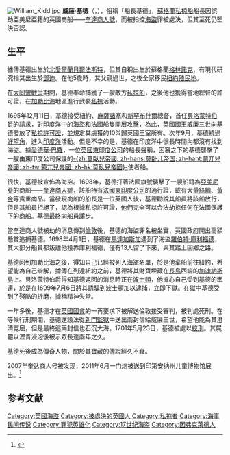 [[File:William_Kidd.jpg|thumb]]
'''威廉·基德'''（'''{{lang|en|William Kidd}}'''，{{bd|1645年||1701年|5月23日}}），俗稱「船長基德」，[[蘇格蘭|蘇格蘭]][[私掠船|私掠船]]船長因誤劫亞美尼亞籍的英國商船——[[奎達商人號|奎達商人號]]，而被指控[[海盜|海盜]]罪被處決，但其至死仍堅決否認。

==生平==

據傳基德出生於[[北愛爾蘭|北愛爾蘭]][[貝爾法斯特|貝爾法斯特]]，但其自稱出生於蘇格蘭[[格林諾克|格林諾克]]，有現代研究指其出生於[[鄧迪|鄧迪]]。在他5歲時，其父親過世，之後全家移民[[紐約州|紐約殖民地]]。

在[[大同盟戰爭|大同盟戰爭]]期間，基德奉命捕獲了一艘敵方[[私掠船|私掠船]]，之後他也獲得當地總督的許可證，在[[加勒比海|加勒比海]]地區進行武裝[[私掠|私掠]]活動。

1695年12月11日，基德接受紐約、[[麻薩諸塞|麻薩諸塞]]和[[新罕布什爾|新罕布什爾]]總督，首任[[理查德·寇蒂，第一任貝洛蒙特伯爵|貝洛蒙特伯爵]]的請求，對[[印度洋|印度洋]]中的海盜和[[法國|法國]]船隻開展攻擊，為此，[[英國國王|英國國王]][[威廉三世_(英格蘭)|威廉三世]]向基德發放了[[私掠許可證|私掠許可證]]，並規定其虜獲的10%歸英國王室所有。次年9月，基德繞過[[好望角|好望角]]，進入[[印度洋|印度洋]]活動。但是不幸的是，基德在印度洋中很長時間內都沒有找到海盜。據[[愛德華·巴羅|愛德華·巴羅]]，一位[[英國東印度公司|英國東印度公司]]的船長聲稱，困窘之下的基德襲擊了一艘由東印度公司保護的[[莫臥兒帝國|-{zh:莫臥兒帝國; zh-hans:莫卧儿帝国; zh-hant:蒙兀兒帝國; zh-tw:蒙兀兒帝國; zh-hk:莫臥兒帝國}-]]使者船。

很快，基德被宣佈為海盜。1698年，基德打著法國旗號襲擊了一艘船籍為[[亞美尼亞|亞美尼亞]]的商船——[[奎達商人號|奎達商人號]]，該船持有[[法國東印度公司|法國東印度公司]]的通行證，載有大量[[絲綢|絲綢]]、[[黃金|黃金]]等貴重商品。當發現商船的船長是一位英國人後，基德勸說其船員將該船放行，但是其船員拒絕了，認為根據私掠許可證，他們完全可以合法劫掠任何在法國保護下的商船。基德最終向船員讓步。

當奎達商人號被劫的消息傳到[[倫敦|倫敦]]後，基德的海盜罪名被坐實，英國政府開出高額懸賞追捕基德。1698年4月1日，基德在[[馬達加斯加|馬達加斯加]]遇到了海盜[[羅伯特·庫利福德|羅伯特·庫利福德]]，其大部分船員都叛離他投靠庫利福德，僅有13人留了下來，與其踏上回鄉之路。

基德回到加勒比海之後，得知自己已經被列入海盜名單，於是他棄船前往紐約，希望能為自己辯解，據傳在到達紐約之前，基德將其財寶埋藏在[[長島|長島]]西端的[[加迪納斯島|加迪納斯島]]上。貝洛蒙特伯爵得知基德返回的消息時正在[[波士頓|波士頓]]，他擔心自己受到基德的牽連，於是在1699年7月6日將其誘騙到波士頓加以逮捕，立即下獄。在獄中基德受到了殘酷的折磨，據稱精神失常。

一年多後，基德才在[[英國國會|英國國會]]的一再要求下被解送倫敦接受審判，被判處死刑。在等候行刑期間，基德還設法從[[新門監獄|新門監獄]]中送出兩封信給威廉三世，希望他能為其澄清冤屈，但是最終這兩封信也石沉大海。1701年5月23日，基德被處以[[絞刑|絞刑]]。其屍體以瀝青浸泡後被示眾長達兩年之久。

基德死後成為傳奇人物，關於其寶藏的傳說經久不衰。

2007年奎达商人号被发现，2011年6月一门炮被送到印第安纳州儿童博物馆展出。<ref>{{cite web |url=http://www.childrensmuseum.org/node/34902 |title=存档副本 |accessdate=2011-05-13 |deadurl=yes |archiveurl=https://web.archive.org/web/20110928224450/http://www.childrensmuseum.org/node/34902 |archivedate=2011-09-28 }}</ref>

== 参考文献 ==
{{Reflist}}

{{Authority control}}

{{DEFAULTSORT:Kidd, William}}
[[Category:英國海盜|Category:英國海盜]]
[[Category:被處決的英國人|Category:被處決的英國人]]
[[Category:私掠者|Category:私掠者]]
[[Category:海事民间传说|Category:海事民间传说]]
[[Category:罪犯英雄化|Category:罪犯英雄化]]
[[Category:17世纪海盗|Category:17世纪海盗]]
[[Category:因弗克萊德人|Category:因弗克萊德人]]